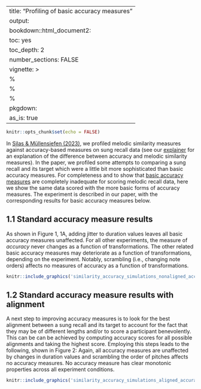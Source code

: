 

---
title: "Profiling of basic accuracy measures"
output: 
  bookdown::html_document2:
    toc: yes
    toc_depth: 2
    number_sections: FALSE
vignette: >
  %\VignetteIndexEntry{Profiling of basic accuracy measures}
  %\VignetteEngine{knitr::rmarkdown}
  %\VignetteEncoding{UTF-8}
pkgdown:
  as_is: true
---

```r

knitr::opts_chunk$set(echo = FALSE)

```

In [Silas & Müllensiefen (2023)](https://sebsilas.github.io/musicassessr/articles/white_paper_2_silas_and_mullensiefen_2023.html), we profiled melodic similarity measures against accuracy-based measures on sung recall data (see our [explainer](https://sebsilas.github.io/musicassessr/articles/accuracy_vs_similarity_measures.html) for an explanation of the difference between accuracy and melodic similarity measures). In the paper, we profiled some attempts to comparing a sung recall and its target which were a little bit more sophisticated than basic accuracy measures. For completeness and to show that [basic accuracy measures](https://sebsilas.github.io/musicassessr/articles/accuracy_vs_similarity_measures.html) are completely inadequate for scoring melodic recall data, here we show the same data scored with the more basic forms of accuracy measures. The experiment is described in our paper, with the corresponding results for basic accuracy measures below.

## 1.1 Standard accuracy measure results

As shown in Figure 1, 1A, adding jitter to duration values leaves all basic accuracy measures unaffected. For all other experiments, the measure of *accuracy* never changes as a function of transformations. The other related basic accuracy measures may deteriorate as a function of transformations, depending on the experiment. Notably, scrambling (i.e., changing note orders) affects no measures of accuracy as a function of transformations.


```r

knitr::include_graphics('similarity_accuracy_simulations_nonaligned_accuracy.jpg')

```


## 1.2 Standard accuracy measure results with alignment

A next step to improving accuracy measures is to look for the best alignment between a sung recall and its target to account for the fact that they may be of different lengths and/or to score a participant benevolently. This can be can be achieved by computing accuracy scores for all possible alignments and taking the highest score. Employing this steps leads to the following, shown in Figure 2: Again, all accuracy measures are unaffected by changes in duration values and scrambling the order of pitches affects no accuracy measures. No accuracy measure has clear monotonic properties across all experiment conditions.

\newpage

```r

knitr::include_graphics('similarity_accuracy_simulations_aligned_accuracy.jpg')

```


